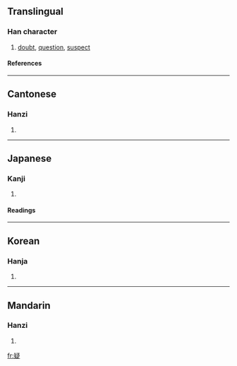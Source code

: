==Translingual==
===Han character===
{{Han char|rn=103|rad=疋|as=09|sn=14|four=2748<sub>1</sub>|canj=心大弓戈人 (PKNIO)}}
# [[doubt]], [[question]], [[suspect]]
====References====
{{Han ref|kx=0768.030|dkj=22007|dj=1178.080|hdz=42751.040|uh=7591|ud=30097|bh=BAC3|bd=47811}}

----
==Cantonese==
===Hanzi===
{{yue-hanzi|jyut=|y=yi4}}
# {{defn|Cantonese}}

----
==Japanese==
===Kanji===
{{ja-kanji|grade=6|rs=疋09}}
# {{defn|Japanese}} 
====Readings====
{{ja-readings|on=[[ぎ]] (gi), [[きょう]] (kyō)|kun=[[うたがう]] (utagau), [[うたがい]] (utagai), [[うたがわしい]] (utagawashii)|nanori=}}

----
==Korean==
===Hanja===
{{ko-hanja|hangeul=[[의]], [[응]]|eumhun=|rv=ui, eung|mr=ŭi, ŭng|y=uy, ung}}
# {{defn|Korean}}

----
==Mandarin==
===Hanzi===
{{cmn-hanzi|pin=[[nǐ]] ([[ni3]]), [[níng]] ([[ning2]]), [[yí]] ([[yi2]])|wg=ni<sup>3</sup>, ning<sup>2</sup>, i<sup>2</sup>}}
# {{defn|Mandarin}}

[[fr:疑]]